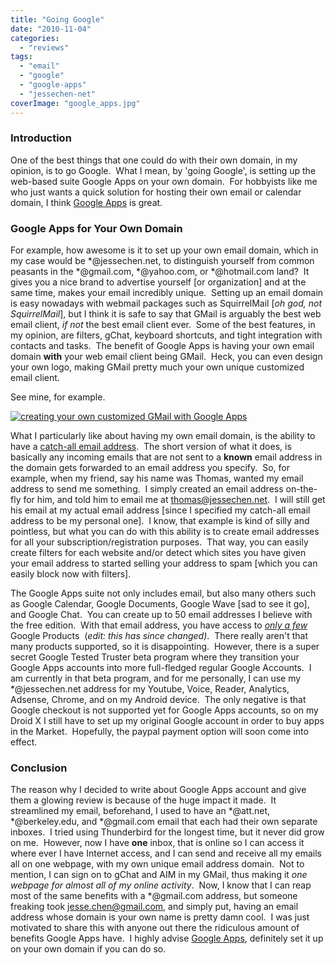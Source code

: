 ```yaml
---
title: "Going Google"
date: "2010-11-04"
categories: 
  - "reviews"
tags: 
  - "email"
  - "google"
  - "google-apps"
  - "jessechen-net"
coverImage: "google_apps.jpg"
---
```


### Introduction

One of the best things that one could do with their own domain, in my opinion, is to go Google.  What I mean, by 'going Google', is setting up the web-based suite Google Apps on your own domain.  For hobbyists like me who just wants a quick solution for hosting their own email or calendar domain, I think [Google Apps](http://www.google.com/apps/intl/en/group/index.html) is great.

### Google Apps for Your Own Domain

For example, how awesome is it to set up your own email domain, which in my case would be \*@jessechen.net, to distinguish yourself from common peasants in the \*@gmail.com, \*@yahoo.com, or \*@hotmail.com land?  It gives you a nice brand to advertise yourself \[or organization\] and at the same time, makes your email incredibly unique.  Setting up an email domain is easy nowadays with webmail packages such as SquirrelMail \[_oh god, not SquirrelMail_\], but I think it is safe to say that GMail is arguably the best web email client, _if not_ the best email client ever.  Some of the best features, in my opinion, are filters, gChat, keyboard shortcuts, and tight integration with contacts and tasks.  The benefit of Google Apps is having your own email domain **with** your web email client being GMail.  Heck, you can even design your own logo, making GMail pretty much your own unique customized email client.

See mine, for example.

[![creating your own customized GMail with Google Apps](images/2010-11-03_1939-300x190.png "jessechen.net GMail client")](http://www.jessechen.net/blog/wp-content/uploads/2010/11/2010-11-03_1939.png "jessechen.net GMail")

What I particularly like about having my own email domain, is the ability to have a [catch-all email address](http://en.wikipedia.org/wiki/Catch-all).  The short version of what it does, is basically any incoming emails that are not sent to a **known** email address in the domain gets forwarded to an email address you specify.  So, for example, when my friend, say his name was Thomas, wanted my email address to send me something.  I simply created an email address on-the-fly for him, and told him to email me at thomas@jessechen.net.  I will still get his email at my actual email address \[since I specified my catch-all email address to be my personal one\].  I know, that example is kind of silly and pointless, but what you can do with this ability is to create email addresses for all your subscription/registration purposes.  That way, you can easily create filters for each website and/or detect which sites you have given your email address to started selling your address to spam \[which you can easily block now with filters\].

The Google Apps suite not only includes email, but also many others such as Google Calendar, Google Documents, Google Wave \[sad to see it go\], and Google Chat.  You can create up to 50 email addresses I believe with the free edition.  With that email address, you have access to _[only a few](http://smarterware.org/6394/google-apps-vs-google-accounts-resolution-coming)_ Google Products  (_edit: this has since changed)_.  There really aren't that many products supported, so it is disappointing.  However, there is a super secret Google Tested Truster beta program where they transition your Google Apps accounts into more full-fledged regular Google Accounts.  I am currently in that beta program, and for me personally, I can use my \*@jessechen.net address for my Youtube, Voice, Reader, Analytics, Adsense, Chrome, and on my Android device.  The only negative is that Google checkout is not supported yet for Google Apps accounts, so on my Droid X I still have to set up my original Google account in order to buy apps in the Market.  Hopefully, the paypal payment option will soon come into effect.

### Conclusion

The reason why I decided to write about Google Apps account and give them a glowing review is because of the huge impact it made.  It streamlined my email, beforehand, I used to have an \*@att.net, \*@berkeley.edu, and \*@gmail.com email that each had their own separate inboxes.  I tried using Thunderbird for the longest time, but it never did grow on me.  However, now I have **one** inbox, that is online so I can access it where ever I have Internet access, and I can send and receive all my emails all on one webpage, with my own unique email address domain.  Not to mention, I can sign on to gChat and AIM in my GMail, thus making it _one webpage for almost all of my online activity_.  Now, I know that I can reap most of the same benefits with a \*@gmail.com address, but someone freaking took jesse.chen@gmail.com, and simply put, having an email address whose domain is your own name is pretty damn cool.  I was just motivated to share this with anyone out there the ridiculous amount of benefits Google Apps have.  I highly advise [Google Apps](http://www.google.com/apps/intl/en/business/index.html), definitely set it up on your own domain if you can do so.
